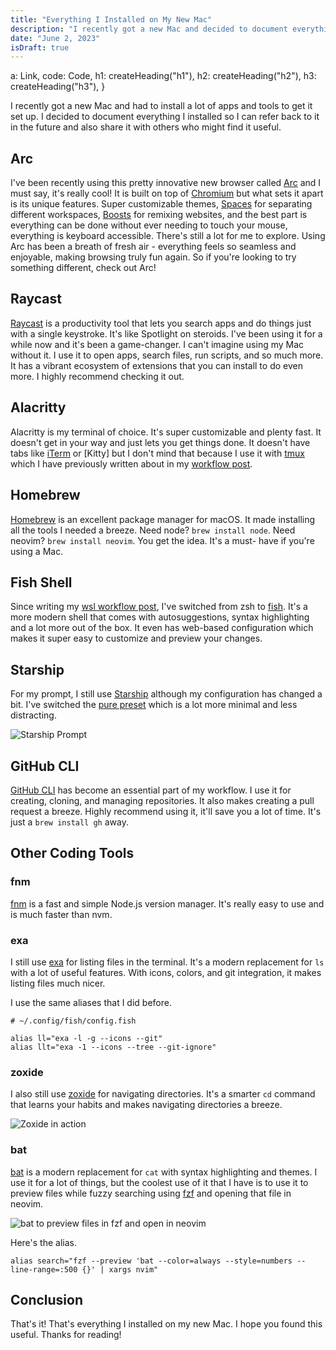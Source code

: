 ```yaml
---
title: "Everything I Installed on My New Mac"
description: "I recently got a new Mac and decided to document everything I installed on it. This is a list of all the apps and tools I installed and will use on a daily basis."
date: "June 2, 2023"
isDraft: true
---
```



  a: Link,
  code: Code,
  h1: createHeading("h1"),
  h2: createHeading("h2"),
  h3: createHeading("h3"),
}

I recently got a new Mac and had to install a lot of apps and tools to get it set up. I decided to document everything I installed so I can refer back to it in the future and also share it with others who might find it useful.

## Arc

I've been recently using this pretty innovative new browser called [Arc](https://arc.net) and I must say, it's really cool! It is built on top of [Chromium](https://www.chromium.org/Home/) but what sets it apart is its unique features. Super customizable themes, [Spaces](https://resources.arc.net/en/articles/6318861-spaces-distinct-browsing-areas) for separating different workspaces, [Boosts](https://resources.arc.net/en/articles/6808613-boosts-customize-any-website) for remixing websites, and the best part is everything can be done without ever needing to touch your mouse, everything is keyboard accessible. There's still a lot for me to explore. Using Arc has been a breath of fresh air - everything feels so seamless and enjoyable, making browsing truly fun again. So if you're looking to try something different, check out Arc!

## Raycast

[Raycast](https://raycast.com) is a productivity tool that lets you search apps and do things just with a single keystroke. It's like Spotlight on steroids. I've been using it for a while now and it's been a game-changer. I can't imagine using my Mac without it. I use it to open apps, search files, run scripts, and so much more. It has a vibrant ecosystem of extensions that you can install to do even more. I highly recommend checking it out.

## Alacritty

Alacritty is my terminal of choice. It's super customizable and plenty fast. It doesn't get in your way and just lets you get things done. It doesn't have tabs like [iTerm]() or [Kitty] but I don't mind that because I use it with [tmux](https://en.wikipedia.org/wiki/Tmux) which I have previously written about in my [workflow post](/blog/wsl-workflow#persistent-terminal-sessions-with-tmux).

## Homebrew

[Homebrew](https://brew.sh) is an excellent package manager for macOS. It made installing all the tools I needed a breeze. Need node? `brew install node`. Need neovim? `brew install neovim`. You get the idea. It's a must- have if you're using a Mac.

## Fish Shell

Since writing my [wsl workflow post](/blog/wsl-workflow), I've switched from zsh to [fish](https://fishshell.com). It's a more modern shell that comes with autosuggestions, syntax highlighting and a lot more out of the box. It even has web-based configuration which makes it super easy to customize and preview your changes.

## Starship

For my prompt, I still use [Starship](https://starship.rs) although my configuration has changed a bit. I've switched the [pure preset](https://starship.rs/presets/pure-preset.html) which is a lot more minimal and less distracting.

![Starship Prompt](/images/new-mac/prompt.png)

## GitHub CLI

[GitHub CLI](https://cli.github.com) has become an essential part of my workflow. I use it for creating, cloning, and managing repositories. It also makes creating a pull request a breeze. Highly recommend using it, it'll save you a lot of time. It's just a `brew install gh` away.

## Other Coding Tools

### fnm

[fnm](https://fnm.vercel.app) is a fast and simple Node.js version manager. It's really easy to use and is much faster than nvm.

### exa

I still use [exa](https://the.exa.website) for listing files in the terminal. It's a modern replacement for `ls` with a lot of useful features. With icons, colors, and git integration, it makes listing files much nicer.

I use the same aliases that I did before.

```fish
# ~/.config/fish/config.fish

alias ll="exa -l -g --icons --git"
alias llt="exa -1 --icons --tree --git-ignore"
```

### zoxide

I also still use [zoxide](https://github.com/ajeetdsouza/zoxide) for navigating directories. It's a smarter `cd` command that learns your habits and makes navigating directories a breeze.

![Zoxide in action](https://github.com/ajeetdsouza/zoxide/raw/main/contrib/tutorial.webp)

### bat

[bat](https://github.com/sharkdp/bat) is a modern replacement for `cat` with syntax highlighting and themes. I use it for a lot of things, but the coolest use of it that I have is to use it to preview files while fuzzy searching using [fzf](https://github.com/junegunn/fzf) and opening that file in neovim.

![bat to preview files in fzf and open in neovim](/images/new-mac/bat.gif)

Here's the alias.

```fish
alias search="fzf --preview 'bat --color=always --style=numbers --line-range=:500 {}' | xargs nvim"
```

## Conclusion

That's it! That's everything I installed on my new Mac. I hope you found this useful. Thanks for reading!